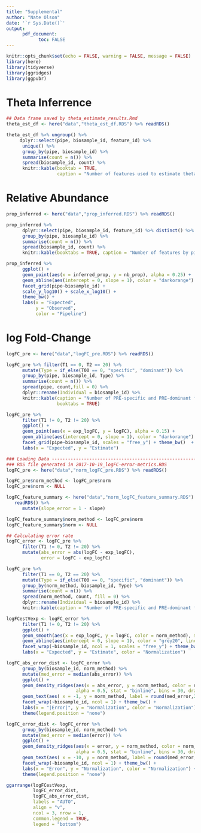 ```yaml
---
title: "Supplemental"
author: "Nate Olson"
date: '`r Sys.Date()`'
output:
      pdf_document:
            toc: FALSE
---
```

```r
knitr::opts_chunk$set(echo = FALSE, warning = FALSE, message = FALSE)
library(here)
library(tidyverse)
library(ggridges)
library(ggpubr)
```


# Theta Inferrence
```r
## Data frame saved by theta_estimate_results.Rmd
theta_est_df <- here("data","theta_est_df.RDS") %>% readRDS()
```


```r
theta_est_df %>% ungroup() %>%
     dplyr::select(pipe, biosample_id, feature_id) %>%
      unique() %>%
      group_by(pipe, biosample_id) %>%
      summarise(count = n()) %>%
      spread(biosample_id, count) %>%
      knitr::kable(booktab = TRUE,
                   caption = "Number of features used to estimate theta by biological replicate and pipeline.")
```

\newpage
# Relative Abundance
```r
prop_inferred <- here("data","prop_inferred.RDS") %>% readRDS()
```

```r
prop_inferred %>%
      dplyr::select(pipe, biosample_id, feature_id) %>% distinct() %>%
      group_by(pipe, biosample_id) %>%
      summarise(count = n()) %>%
      spread(biosample_id, count) %>%
      knitr::kable(booktabs = TRUE, caption = "Number of features by pipeline and individual used in the relative abundance error rate analysis.")
```

\newpage
```r
prop_inferred %>%
      ggplot() +
      geom_point(aes(x = inferred_prop, y = nb_prop), alpha = 0.25) +
      geom_abline(aes(intercept = 0, slope = 1), color = "darkorange") +
      facet_grid(pipe~biosample_id) +
      scale_y_log10() + scale_x_log10() +
      theme_bw() +
      labs(x = "Expected",
           y = "Observed",
           color = "Pipeline")
```


<!-- ## Feature Characterization -->

\newpage
# log Fold-Change

```r
logFC_pre <- here("data","logFC_pre.RDS") %>% readRDS()
```

```r
logFC_pre %>% filter(T1 == 0, T2 == 20) %>%
      mutate(Type = if_else(T00 == 0, "specific", "dominant")) %>%
      group_by(pipe, biosample_id, Type) %>%
      summarise(count = n()) %>%
      spread(pipe, count,fill = 0) %>%
      dplyr::rename(Individual = biosample_id) %>%
      knitr::kable(caption = "Number of PRE-specific and PRE-dominant features by individual and pipeline", 
                   booktabs = TRUE)
```

\newpage
```r
logFC_pre %>%
      filter(T1 != 0, T2 != 20) %>%
      ggplot() +
      geom_point(aes(x = exp_logFC, y = logFC), alpha = 0.15) +
      geom_abline(aes(intercept = 0, slope = 1), color = "darkorange") +
      facet_grid(pipe~biosample_id, scales = "free_y") + theme_bw()  +
      labs(x = "Expected", y = "Estimate")
```

```r
### Loading Data ---------------------------------------------------------------
### RDS file generated in 2017-10-19_logFC-error-metrics.RDS
logFC_pre <- here("data","norm_logFC_pre.RDS") %>% readRDS()

logFC_pre$norm_method <- logFC_pre$norm
logFC_pre$norm <- NULL

logFC_feature_summary <- here("data","norm_logFC_feature_summary.RDS") %>% 
   readRDS() %>%
      mutate(slope_error = 1 - slope)

logFC_feature_summary$norm_method <- logFC_pre$norm
logFC_feature_summary$norm <- NULL

## Calculating error rate
logFC_error <- logFC_pre %>%
      filter(T1 != 0, T2 != 20) %>%
      mutate(abs_error = abs(logFC - exp_logFC),
             error = logFC - exp_logFC)
```

```r
logFC_pre %>%
      filter(T1 == 0, T2 == 20) %>%
      mutate(Type = if_else(T00 == 0, "specific", "dominant")) %>%
      group_by(norm_method, biosample_id, Type) %>%
      summarise(count = n()) %>%
      spread(norm_method, count, fill = 0) %>%
      dplyr::rename(Individual = biosample_id) %>%
      knitr::kable(caption = "Number of PRE-specific and PRE-dominant features by individual and normalization method for Mothur", booktabs = TRUE)
```

```r
logFCestVexp <- logFC_error %>%
      filter(T1 != 0, T2 != 20) %>%
      ggplot() +
      geom_smooth(aes(x = exp_logFC, y = logFC, color = norm_method), method = "lm") +
      geom_abline(aes(intercept = 0, slope = 1), color = "grey20", linetype = 2) +
      facet_wrap(~biosample_id, ncol = 1, scales = "free_y") + theme_bw()  +
      labs(x = "Expected", y = "Estimate", color = "Normalization")

logFC_abs_error_dist <- logFC_error %>%
      group_by(biosample_id, norm_method) %>%
      mutate(med_error = median(abs_error)) %>%
      ggplot() +
      geom_density_ridges(aes(x = abs_error, y = norm_method, color = norm_method),
                          alpha = 0.5, stat = "binline", bins = 30, draw_baseline = FALSE)  +
      geom_text(aes( x = -1, y = norm_method, label = round(med_error,2))) +
      facet_wrap(~biosample_id, ncol = 1) + theme_bw() +
      labs(x = "|Error|", y = "Normalization", color = "Normalization") +
      theme(legend.position = "none")

logFC_error_dist <- logFC_error %>%
      group_by(biosample_id, norm_method) %>%
      mutate(med_error = median(error)) %>%
      ggplot() +
      geom_density_ridges(aes(x = error, y = norm_method, color = norm_method),
                          alpha = 0.5, stat = "binline", bins = 30, draw_baseline = FALSE)  +
      geom_text(aes( x = -10, y = norm_method, label = round(med_error,2))) +
      facet_wrap(~biosample_id, ncol = 1) + theme_bw() +
      labs(x = "Error", y = "Normalization", color = "Normalization") +
      theme(legend.position = "none")

ggarrange(logFCestVexp,
          logFC_error_dist,
          logFC_abs_error_dist,
          labels = "AUTO",
          align = "v",
          ncol = 3, nrow = 1,
          common.legend = TRUE,
          legend = "bottom")
```

<!-- ## Estimator Comparison -->

<!-- ## Feature Characterization -->

